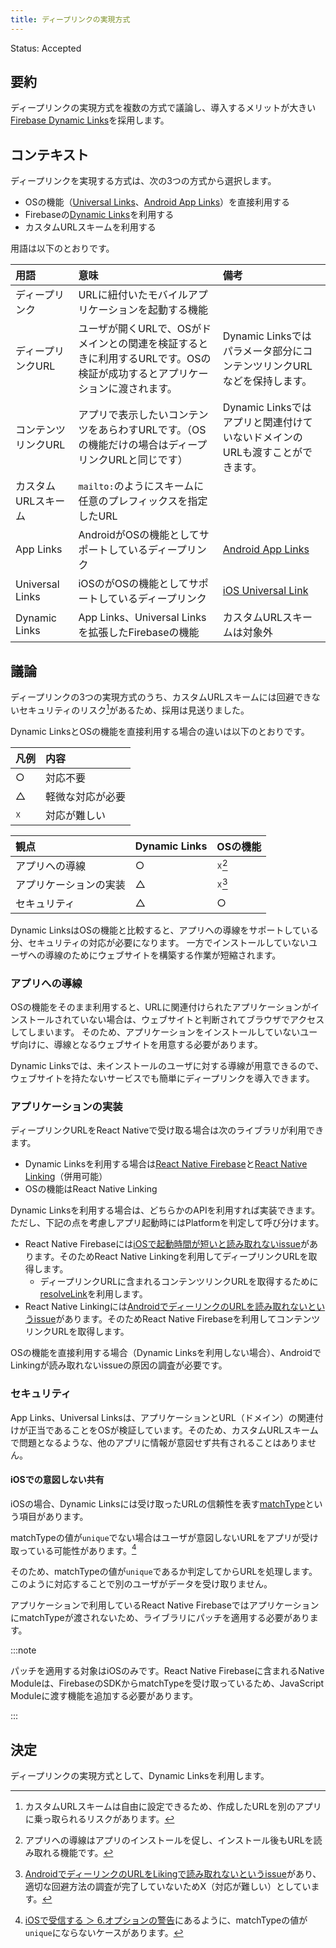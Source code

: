 ```yaml
---
title: ディープリンクの実現方式
---
```


Status: Accepted

<!--
Proposed: 提案中
Accepted: 採用
Rejected: 却下
Superseded: 廃止
-->

## 要約

ディープリンクの実現方式を複数の方式で議論し、導入するメリットが大きい[Firebase Dynamic Links](https://firebase.google.com/docs/dynamic-links)を採用します。

## コンテキスト

ディープリンクを実現する方式は、次の3つの方式から選択します。

 - OSの機能（[Universal Links](https://developer.apple.com/ios/universal-links/)、[Android App Links](https://developer.android.com/training/app-links)）を直接利用する
 - Firebaseの[Dynamic Links](https://firebase.google.com/docs/dynamic-links)を利用する
 - カスタムURLスキームを利用する

用語は以下のとおりです。

|用語|意味|備考|
|:--|:--|:--|
|ディープリンク|URLに紐付いたモバイルアプリケーションを起動する機能||
|ディープリンクURL|ユーザが開くURLで、OSがドメインとの関連を検証するときに利用するURLです。OSの検証が成功するとアプリケーションに渡されます。|Dynamic Linksではパラメータ部分にコンテンツリンクURLなどを保持します。|
|コンテンツリンクURL|アプリで表示したいコンテンツをあらわすURLです。（OSの機能だけの場合はディープリンクURLと同じです）|Dynamic Linksではアプリと関連付けていないドメインのURLも渡すことができます。|
|カスタムURLスキーム|`mailto:`のようにスキームに任意のプレフィックスを指定したURL||
|App Links|AndroidがOSの機能としてサポートしているディープリンク|[Android App Links](https://developer.android.com/studio/write/app-link-indexing)|
|Universal Links|iOSのがOSの機能としてサポートしているディープリンク|[iOS Universal Link](https://developer.apple.com/ios/universal-links/)|
|Dynamic Links|App Links、Universal Linksを拡張したFirebaseの機能|カスタムURLスキームは対象外|

## 議論

ディープリンクの3つの実現方式のうち、カスタムURLスキームには回避できないセキュリティのリスク[^1]があるため、採用は見送りました。

Dynamic LinksとOSの機能を直接利用する場合の違いは以下のとおりです。

|凡例|内容|
|:--|:------------|
|○|対応不要|
|△|軽微な対応が必要|
|☓|対応が難しい|

|観点|Dynamic Links|OSの機能|
|:--|:------------|:------|
|アプリへの導線|○|☓[^2]|
|アプリケーションの実装|△|☓[^3]|
|セキュリティ|△|○|

Dynamic LinksはOSの機能と比較すると、アプリへの導線をサポートしている分、セキュリティの対応が必要になります。
一方でインストールしていないユーザへの導線のためにウェブサイトを構築する作業が短縮されます。

[^1]:カスタムURLスキームは自由に設定できるため、作成したURLを別のアプリに乗っ取られるリスクがあります。
[^2]:アプリへの導線はアプリのインストールを促し、インストール後もURLを読み取れる機能です。
[^3]:[AndroidでディーリンクのURLをLikingで読み取れないというissue](https://github.com/facebook/react-native/issues/25675)があり、適切な回避方法の調査が完了していないためX（対応が難しい）としています。

### アプリへの導線

OSの機能をそのまま利用すると、URLに関連付けられたアプリケーションがインストールされていない場合は、ウェブサイトと判断されてブラウザでアクセスしてしまいます。
そのため、アプリケーションをインストールしていないユーザ向けに、導線となるウェブサイトを用意する必要があります。

Dynamic Linksでは、未インストールのユーザに対する導線が用意できるので、ウェブサイトを持たないサービスでも簡単にディープリンクを導入できます。

### アプリケーションの実装

ディープリンクURLをReact Nativeで受け取る場合は次のライブラリが利用できます。

 - Dynamic Linksを利用する場合は[React Native Firebase](https://rnfirebase.io/dynamic-links/usage)と[React Native Linking](https://reactnative.dev/docs/linking#handling-deep-links)（併用可能）
 - OSの機能はReact Native Linking

Dynamic Linksを利用する場合は、どちらかのAPIを利用すれば実装できます。ただし、下記の点を考慮しアプリ起動時にはPlatformを判定して呼び分けます。

 - React Native Firebaseには[iOSで起動時間が短いと読み取れないissue](https://github.com/invertase/react-native-firebase/issues/2660)があります。そのためReact Native Linkingを利用してディープリンクURLを取得します。
   - ディープリンクURLに含まれるコンテンツリンクURLを取得するために[resolveLink](https://rnfirebase.io/reference/dynamic-links#resolveLink)を利用します。
 - React Native Linkingには[AndroidでディーリンクのURLを読み取れないというissue](https://github.com/facebook/react-native/issues/25675)があります。そのためReact Native Firebaseを利用してコンテンツリンクURLを取得します。

OSの機能を直接利用する場合（Dynamic Linksを利用しない場合）、AndroidでLinkingが読み取れないissueの原因の調査が必要です。

### セキュリティ

App Links、Universal Linksは、アプリケーションとURL（ドメイン）の関連付けが正当であることをOSが検証しています。そのため、カスタムURLスキームで問題となるような、他のアプリに情報が意図せず共有されることはありません。

#### iOSでの意図しない共有

iOSの場合、Dynamic Linksには受け取ったURLの信頼性を表す[matchType](https://firebase.google.com/docs/reference/swift/firebasedynamiclinks/api/reference/Enums/DLMatchType.html)という項目があります。

matchTypeの値が`unique`でない場合はユーザが意図しないURLをアプリが受け取っている可能性があります。[^4]

そのため、matchTypeの値が`unique`であるか判定してからURLを処理します。このように対応することで別のユーザがデータを受け取りません。

アプリケーションで利用しているReact Native FirebaseではアプリケーションにmatchTypeが渡されないため、ライブラリにパッチを適用する必要があります。

:::note
<!-- textlint-disable ja-technical-writing/sentence-length -->
パッチを適用する対象はiOSのみです。React Native Firebaseに含まれるNative Moduleは、FirebaseのSDKからmatchTypeを受け取っているため、JavaScript Moduleに渡す機能を追加する必要があります。
<!-- textlint-enable ja-technical-writing/sentence-length -->
:::

[^4]: [iOSで受信する ＞ 6.オプションの警告](https://firebase.google.com/docs/dynamic-links/ios/receive?hl=ja#set-up-firebase-and-the-dynamic-links-sdk)にあるように、matchTypeの値が`unique`にならないケースがあります。

## 決定

ディープリンクの実現方式として、Dynamic Linksを利用します。
